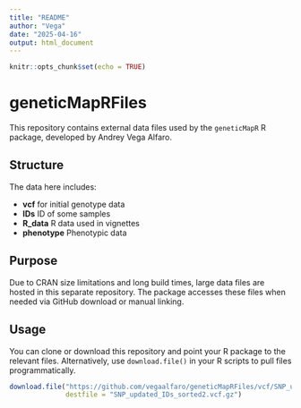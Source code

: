 ```yaml
---
title: "README"
author: "Vega"
date: "2025-04-16"
output: html_document
---
```


```r
knitr::opts_chunk$set(echo = TRUE)
```

# geneticMapRFiles

This repository contains external data files used by the `geneticMapR` R package, developed by Andrey Vega Alfaro.

## Structure

The data here includes:

- **vcf** for initial genotype data
- **IDs** ID of some samples
- **R_data** R data used in vignettes
- **phenotype** Phenotypic data

## Purpose

Due to CRAN size limitations and long build times, large data files are hosted in this separate repository. The package accesses these files when needed via GitHub download or manual linking.

## Usage

You can clone or download this repository and point your R package to the relevant files. Alternatively, use `download.file()` in your R scripts to pull files programmatically.

```r
download.file("https://github.com/vegaalfaro/geneticMapRFiles/vcf/SNP_updated_IDs_sorted2.vcf.gz",
              destfile = "SNP_updated_IDs_sorted2.vcf.gz")
```



